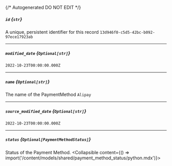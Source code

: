 {/* Autogenerated DO NOT EDIT  */}

##### `id` *{`str`}*
A unique, persistent identifier for this record
`13d946f0-c5d5-42bc-b092-97ece17923ab`

---
##### `modified_date` *{`Optional[str]`}*
`2022-10-23T00:00:00.000Z`

---
##### `name` *{`Optional[str]`}*
The name of the PaymentMethod
`Alipay`

---
##### `source_modified_date` *{`Optional[str]`}*
`2022-10-23T00:00:00.000Z`

---
##### `status` *{`Optional[PaymentMethodStatus]`}*
Status of the Payment Method.
<Collapsible content={() => import('/content/models/shared/payment_method_status/python.mdx')}>
</Collapsible>

